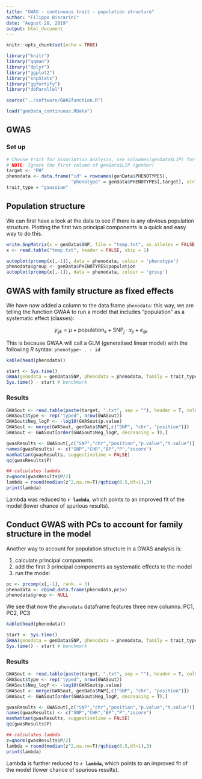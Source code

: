 ```yaml
---
title: "GWAS - continuous trait - population structure"
author: "Filippo Biscarini"
date: "August 28, 2019"
output: html_document
---
```


```r
knitr::opts_chunk$set(echo = TRUE)

library("knitr")
library("qqman")
library("dplyr")
library("ggplot2")
library("snpStats")
library("ggfortify")
library("doParallel")

source("../software/GWASfunction.R")

load("genData_continuous.RData")
```

## GWAS

### Set up

```r
# Choose trait for association analysis, use colnames(genData$LIP) for listing
# NOTE: Ignore the first column of genData$LIP (gender)
target <- "PH"
phenodata <- data.frame("id" = rownames(genData$PHENOTYPES),
                        "phenotype" = genData$PHENOTYPES[,target], stringsAsFactors = F)
trait_type = "gaussian"
```

## Population structure

We can first have a look at the data to see if there is any obvious population structure. Plotting the first two principal components is a quick and easy way to do this.

```r
write.SnpMatrix(x = genData$SNP, file = "temp.txt", as.alleles = FALSE, quote = FALSE)
x <- read.table("temp.txt", header = FALSE, skip = 1)

autoplot(prcomp(x[,-1]), data = phenodata, colour = 'phenotype')
phenodata$group <- genData$PHENOTYPES$population
autoplot(prcomp(x[,-1]), data = phenodata, colour = 'group')
```

## GWAS with family structure as fixed effects

We have now added a column to the data frame `phenodata`: this way, we are telling the function GWAA to run a model that includes "population" as a systematic effect (classes):

$$
y_{ijk} = \mu + \text{population}_k + \text{SNP}_j \cdot x_{ji} + e_{ijk}
$$

This is because GWAA will call a GLM (generalised linear model) with the following *R* syntax: `phenotype~ . - id`

```r
kable(head(phenodata))
```

```r
start <- Sys.time()
GWAA(genodata = genData$SNP, phenodata = phenodata, family = trait_type, filename = paste(target, ".txt", sep = ""))
Sys.time() - start # benchmark
```

### Results

```r
GWASout <- read.table(paste(target, ".txt", sep = ""), header = T, colClasses = c("character", rep("numeric",4)), dec=".")
GWASout$type <- rep("typed", nrow(GWASout))
GWASout$Neg_logP <- -log10(GWASout$p.value)
GWASout <- merge(GWASout, genData$MAP[,c("SNP", "chr", "position")])
GWASout <- GWASout[order(GWASout$Neg_logP, decreasing = T),]

gwasResults <- GWASout[,c("SNP","chr","position","p.value","t.value")]
names(gwasResults) <- c("SNP","CHR","BP","P","zscore")
manhattan(gwasResults, suggestiveline = FALSE)
qq(gwasResults$P)

## calculates lambda
z=qnorm(gwasResults$P/2)
lambda = round(median(z^2,na.rm=T)/qchisq(0.5,df=1),3)
print(lambda)
```

Lambda was reduced to **`r lambda`**, which points to an improved fit of the model (lower chance of spurious results).


##  Conduct GWAS with PCs to account for family structure in the model

Another way to account for population structure in a GWAS analysis is:

1. calculate principal components
2. add the first 3 principal components as systematic effects to the model
3. run the model

```r
pc <- prcomp(x[,-1], rank. = 3)
phenodata <- cbind.data.frame(phenodata,pc$x)
phenodata$group <- NULL
```

We see that now the `phenodata` dataframe features three new columns: PC1, PC2, PC3

```r
kable(head(phenodata))
```

```r
start <- Sys.time()
GWAA(genodata = genData$SNP, phenodata = phenodata, family = trait_type, filename = paste(target, ".txt", sep = ""))
Sys.time() - start # benchmark
```

### Results

```r
GWASout <- read.table(paste(target, ".txt", sep = ""), header = T, colClasses = c("character", rep("numeric",4)), dec=".")
GWASout$type <- rep("typed", nrow(GWASout))
GWASout$Neg_logP <- -log10(GWASout$p.value)
GWASout <- merge(GWASout, genData$MAP[,c("SNP", "chr", "position")])
GWASout <- GWASout[order(GWASout$Neg_logP, decreasing = T),]

gwasResults <- GWASout[,c("SNP","chr","position","p.value","t.value")]
names(gwasResults) <- c("SNP","CHR","BP","P","zscore")
manhattan(gwasResults, suggestiveline = FALSE)
qq(gwasResults$P)

## calculates lambda
z=qnorm(gwasResults$P/2)
lambda = round(median(z^2,na.rm=T)/qchisq(0.5,df=1),3)
print(lambda)
```

Lambda is further reduced to **`r lambda`**, which points to an improved fit of the model (lower chance of spurious results).
